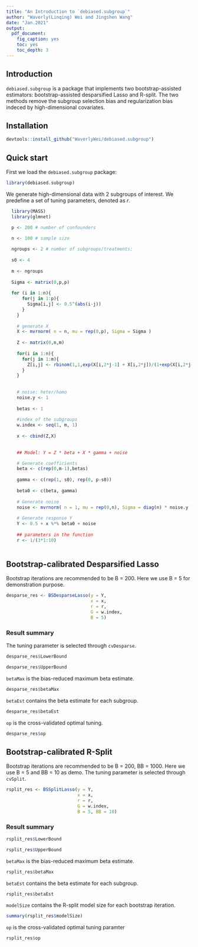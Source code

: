 ```yaml
---
title: "An Introduction to `debiased.subgroup`"
author: "Waverly(Linqing) Wei and Jingshen Wang"
date: "Jan.2021"
output: 
  pdf_document:
    fig_caption: yes
    toc: yes
    toc_depth: 3
---
```

## Introduction
`debiased.subgroup` is a package that implements two bootstrap-assisted estimators: bootstrap-assisted desparsified Lasso and R-split. The two methods remove the subgroup selection bias and regularization bias indeced by high-dimensional covariates. 

## Installation
```r
devtools::install_github("WaverlyWei/debiased.subgroup")
```

## Quick start
First we load the `debiased.subgroup` package:
```r
library(debiased.subgroup)
```

We generate high-dimensional data with 2 subgroups of interest. We predefine a set of tuning parameters, denoted as $r$.
```r
  library(MASS)
  library(glmnet)

  p <- 200 # number of confounders

  n <- 100 # sample size
  
  ngroups <- 2 # number of subgroups/treatments;
  
  s0 <- 4
  
  m <- ngroups
    
  Sigma <- matrix(0,p,p)
    
  for (i in 1:n){
      for(j in 1:p){
        Sigma[i,j] <- 0.5^(abs(i-j))
      }
    }
    
    # generate X 
    X <- mvrnorm( n = n, mu = rep(0,p), Sigma = Sigma )
    
    Z <- matrix(0,n,m)
    
    for(i in 1:n){
      for(j in 1:m){
        Z[i,j] <- rbinom(1,1,exp(X[i,2*j-1] + X[i,2*j])/(1+exp(X[i,2*j-1] + X[i,2*j])))
      }
    }
    
    
    # noise: heter/homo
    noise.y <- 1
    
    betas <- 1
    
    #index of the subgroups
    w.index <- seq(1, m, 1) 
    
    x <- cbind(Z,X)
    
    
    ## Model: Y = Z * beta + X * gamma + noise

    # Generate coefficients
    beta <- c(rep(0,m-1),betas) 
    
    gamma <- c(rep(1, s0), rep(0, p-s0)) 
    
    beta0 <- c(beta, gamma)
    
    # Generate noise 
    noise <- mvrnorm( n = 1, mu = rep(0,n), Sigma = diag(n) * noise.y )
    
    # Generate response Y 
    Y <- 0.5 + x %*% beta0 + noise
    
    ## parameters in the function
    r <- 1/(3*1:10)
    
```

## Bootstrap-calibrated Desparsified Lasso
Bootstrap iterations are recommended to be B = 200. Here we use B = 5 for demonstration purpose. 
```r
desparse_res <- BSDesparseLasso(y = Y,
                                x = x, 
                                r = r, 
                                G = w.index,
                                B = 5)
```


### Result summary
The tuning parameter is selected through `cvDesparse`.
```r
desparse_res$LowerBound
```

```r
desparse_res$UpperBound
```

`betaMax` is the bias-reduced maximum beta estimate.
```r
desparse_res$betaMax
```

`betaEst` contains the beta estimate for each subgroup.
```r
desparse_res$betaEst
```

`op` is the cross-validated optimal tuning.
```r
desparse_res$op
```


## Bootstrap-calibrated R-Split
Bootstrap iterations are recommended to be B = 200, BB = 1000. Here we use B = 5 and BB = 10 as demo. The tuning parameter is selected through `cvSplit`.

```r
rsplit_res <- BSSplitLasso(y = Y,
                           x = x, 
                           r = r, 
                           G = w.index,
                           B = 5, BB = 10)
```

### Result summary
```r
rsplit_res$LowerBound
```

```r
rsplit_res$UpperBound
```

`betaMax` is the bias-reduced maximum beta estimate.
```r
rsplit_res$betaMax
```

`betaEst` contains the beta estimate for each subgroup.
```r
rsplit_res$betaEst
```

`modelSize` contains the R-split model size for each bootstrap iteration.
```r
summary(rsplit_res$modelSize)
```

`op` is the cross-validated optimal tuning paramter
```r
rsplit_res$op
```
